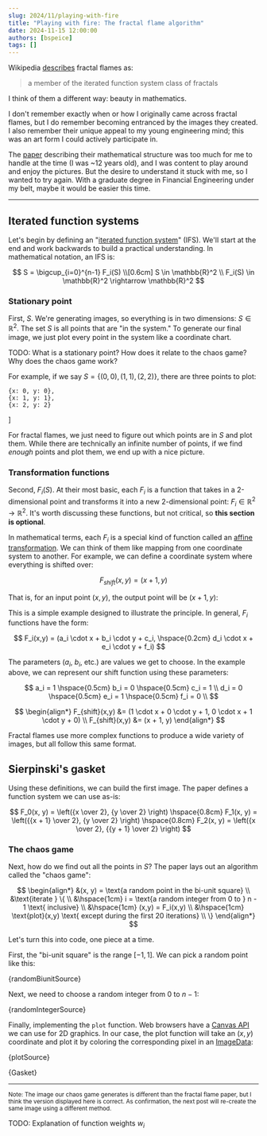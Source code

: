 ```yaml
---
slug: 2024/11/playing-with-fire
title: "Playing with fire: The fractal flame algorithm"
date: 2024-11-15 12:00:00
authors: [bspeice]
tags: []
---
```


Wikipedia [describes](https://en.wikipedia.org/wiki/Fractal_flame) fractal flames as:

> a member of the iterated function system class of fractals

I think of them a different way: beauty in mathematics.


<center>
    <!-- Why are these backwards? -->
    <img src={bannerLight} hidden={isDarkMode()}/>
    <img src={bannerDark} hidden={!isDarkMode()}/>
</center>

<!-- truncate -->

I don't remember exactly when or how I originally came across fractal flames, but I do remember becoming entranced by the images they created.
I also remember their unique appeal to my young engineering mind; this was an art form I could actively participate in.

The [paper](https://flam3.com/flame_draves.pdf) describing their mathematical structure was too much
for me to handle at the time (I was ~12 years old), and I was content to play around and enjoy the pictures.
But the desire to understand it stuck with me, so I wanted to try again. With a graduate degree in Financial Engineering under my belt,
maybe it would be easier this time.

---

## Iterated function systems

Let's begin by defining an "[iterated function system](https://en.wikipedia.org/wiki/Iterated_function_system)" (IFS).
We'll start at the end and work backwards to build a practical understanding. In mathematical notation, an IFS is:

$$
S = \bigcup_{i=0}^{n-1} F_i(S) \\[0.6cm]
S \in \mathbb{R}^2 \\
F_i(S) \in \mathbb{R}^2 \rightarrow \mathbb{R}^2
$$

### Stationary point

First, $S$. We're generating images, so everything is in two dimensions: $S \in \mathbb{R}^2$. The set $S$ is
all points that are "in the system." To generate our final image, we just plot every point in the system
like a coordinate chart.

TODO: What is a stationary point? How does it relate to the chaos game? Why does the chaos game work?

For example, if we say $S = \{(0,0), (1, 1), (2, 2)\}$, there are three points to plot:

    {x: 0, y: 0},
    {x: 1, y: 1},
    {x: 2, y: 2}
]

<VictoryChart theme={VictoryTheme.clean}>
    <VictoryScatter data={simpleData} size={5} style={{data: {fill: "blue"}}}/>
</VictoryChart>

For fractal flames, we just need to figure out which points are in $S$ and plot them. While there are
technically an infinite number of points, if we find _enough_ points and plot them, we end up with a nice picture.

### Transformation functions

Second, $F_i(S)$. At their most basic, each $F_i$ is a function that takes in a 2-dimensional point and transforms
it into a new 2-dimensional point: $F_i \in \mathbb{R}^2 \rightarrow \mathbb{R}^2$. It's worth discussing
these functions, but not critical, so **this section is optional**.

In mathematical terms, each $F_i$ is a special kind of function called an [affine transformation](https://en.wikipedia.org/wiki/Affine_transformation).
We can think of them like mapping from one coordinate system to another. For example, we can define a coordinate system
where everything is shifted over:

$$
F_{shift}(x, y) = (x + 1, y)
$$

That is, for an input point $(x, y)$, the output point will be $(x + 1, y)$:


<VictoryChart theme={VictoryTheme.clean}>
    <VictoryScatter data={simpleData} size={5} style={{data: {fill: "blue"}}}/>
    <VictoryScatter data={shiftData} size={5} style={{data: {fill: "orange"}}}/>
    <VictoryLegend
        data={[
            {name: "(x,y)", symbol: {fill: "blue"}},
            {name: "F(x,y)", symbol: {fill: "orange"}}
        ]}
        orientation={"vertical"}
        x={75}
        y={10}
    />
</VictoryChart>

This is a simple example designed to illustrate the principle. In general, $F_i$ functions have the form:

$$
F_i(x,y) = (a_i \cdot x + b_i \cdot y + c_i, \hspace{0.2cm} d_i \cdot x + e_i \cdot y + f_i)
$$

The parameters ($a_i$, $b_i$, etc.) are values we get to choose. In the example above, we can represent our shift
function using these parameters:

$$
a_i = 1 \hspace{0.5cm} b_i = 0 \hspace{0.5cm} c_i = 1 \\
d_i = 0 \hspace{0.5cm} e_i = 1 \hspace{0.5cm} f_i = 0 \\
$$

$$
\begin{align*}
F_{shift}(x,y) &= (1 \cdot x + 0 \cdot y + 1, 0 \cdot x + 1 \cdot y + 0) \\
F_{shift}(x,y) &= (x + 1, y)
\end{align*}
$$

Fractal flames use more complex functions to produce a wide variety of images, but all follow this same format.

## Sierpinski's gasket

Using these definitions, we can build the first image. The paper defines a function system we can use as-is:

$$
F_0(x, y) = \left({x \over 2}, {y \over 2} \right)
\hspace{0.8cm}
F_1(x, y) = \left({{x + 1} \over 2}, {y \over 2} \right)
\hspace{0.8cm}
F_2(x, y) = \left({x \over 2}, {{y + 1} \over 2} \right)
$$

### The chaos game


Next, how do we find out all the points in $S$? The paper lays out an algorithm called the "chaos game":

$$
\begin{align*}
&(x, y) = \text{a random point in the bi-unit square} \\
&\text{iterate } \{ \\
&\hspace{1cm} i = \text{a random integer from 0 to } n - 1 \text{ inclusive} \\
&\hspace{1cm} (x,y) = F_i(x,y) \\
&\hspace{1cm} \text{plot}(x,y) \text{ except during the first 20 iterations} \\
\}
\end{align*}
$$

Let's turn this into code, one piece at a time.

First, the "bi-unit square" is the range $[-1, 1]$. We can pick a random point like this:


<CodeBlock language="typescript">{randomBiunitSource}</CodeBlock>

Next, we need to choose a random integer from $0$ to $n - 1$:


<CodeBlock language="typescript">{randomIntegerSource}</CodeBlock>

Finally, implementing the `plot` function. Web browsers have a [Canvas API](https://developer.mozilla.org/en-US/docs/Web/API/Canvas_API)
we can use for 2D graphics. In our case, the plot function will take an $(x,y)$ coordinate and plot it by
coloring the corresponding pixel in an [ImageData](https://developer.mozilla.org/en-US/docs/Web/API/ImageData):


<CodeBlock language="typescript">{plotSource}</CodeBlock>



<Playground scope={Scope} noInline={true}>{Gasket}</Playground>

<hr/>

<small>
Note: The image our chaos game generates is different than the fractal flame paper, but I think the version displayed
here is correct. As confirmation, the next post will re-create the same image using a different method.
</small>

TODO: Explanation of function weights $w_i$